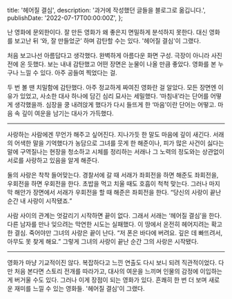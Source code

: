   title: '헤어질 결심',
  description: '과거에 작성했던 글들을 블로그로 옮깁니다.',
  publishDate: '2022-07-17T00:00:00Z',
};

난 영화에 문외한이다. 잘 만든 영화가 왜 좋은지 면밀하게 분석하지 못한다. 대신 영화를 보고난 뒤 ‘와, 잘 만들었군’ 하며 감탄할 수는 있다. '헤어질 결심'이 그랬다.

처음 보고나선 아름답다고 생각했다. 완벽하게 아름다운 화면 구성. 극장이 아니라 사진전에 온 듯했다. 보는 내내 감탄했고 어떤 장면은 눈물이 나올 만큼 좋았다. 영화를 본 누구나 느낄 수 있다. 아주 공들여 찍었다는 걸.

두 번 볼 땐 치밀함에 감탄했다. 아주 정교하게 짜여진 영화란 걸 알았다. 모든 장면엔 이유가 있었고, 사소한 대사 하나에 담긴 심리 묘사는 세밀했다. ‘마침내’라는 단어를 어떻게 생각했을까. 심장을 쿵 내려앉게 했다가 다시 들뜨게 한 ‘마음’이란 단어는 어떻고. 마음 속 깊이 여운을 남기는 대사가 가득했다.

---

사랑하는 사람에겐 무언가 해주고 싶어진다. 지나가듯 한 말도 마음에 깊이 새긴다. 서래의 어색한 말을 기억했다가 농담으로 그녀를 웃게 한 해준이나, 피가 많은 사건이 싫다는 말에 구역질나는 현장을 청소하고 시체를 정리하는 서래나 그 노력의 정도와는 상관없이 서로를 사랑하고 있음을 알게 해준다.

둘의 사랑은 착착 들어맞는다. 경찰서에 갈 때 서래가 좌회전을 하면 해준도 좌회전을, 우회전을 하면 우회전을 한다. 초밥을 먹고 치울 때도 호흡이 척척 맞는다. 그러나 마지막 해안가 장면에서 서래가 우회전을 할 때 해준은 좌회전을 한다. “당신의 사랑이 끝난 순간 내 사랑이 시작됐죠.”

사람 사이의 관계는 엇갈리기 시작하면 끝이 없다. 그래서 서래는 ‘헤어질 결심’을 한다. 다른 남자를 만나 잊으려는 막연한 시도는 실패했다. 이 땅에서 온전히 헤어지려는 확고한 결심. 죽어야만 그녀의 사랑은 끝이 난다. “저 폰은 바다에 버려요. 깊은 데 빠뜨려서, 아무도 못 찾게 해요.” 그렇게 그녀의 사랑이 끝난 순간 그의 사랑은 시작됐다.

---

영화가 마냥 기교적이진 않다. 복잡하다고 느낀 연출도 다시 보니 되려 직관적이었다. 다만 처음 본다면 스토리 전개를 따라가고, 대사의 여운을 느끼며 인물의 감정에 이입하는 게 버거울 수도 있다. 그러나 이게 장점이 되는 영화가 있다. 흔쾌히 한 번 더 보며 새로운 재미를 느낄 수 있는 영화들. '헤어질 결심'이 그랬다.
